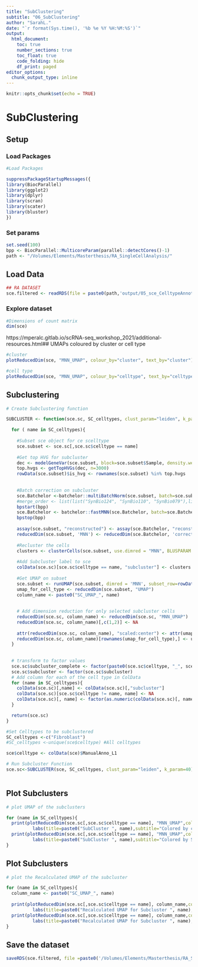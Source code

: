 ```yaml
---
title: "SubClustering"
subtitle: "06_SubClustering"
author: "SarahL."
date: "`r format(Sys.time(), '%b %e %Y %H:%M:%S')`"
output: 
  html_document:
    toc: true
    number_sections: true   
    toc_float: true
    code_folding: hide
    df_print: paged
editor_options:
  chunk_output_type: inline
---
```


```r
knitr::opts_chunk$set(echo = TRUE)
```


# SubClustering

## Setup

### Load Packages

```r
#Load Packages

suppressPackageStartupMessages({
library(BiocParallel)
library(ggplot2)
library(dplyr)
library(scran)
library(scater)
library(bluster)
})

```

### Set params

```r
set.seed(100)
bpp <- BiocParallel::MulticoreParam(parallel::detectCores()-1)
path <- "/Volumes/Elements/Masterthesis/RA_SingleCellAnalysis/"
```


## Load Data

```r
## RA DATASET
sce.filtered <- readRDS(file = paste0(path,'output/05_sce_CelltypeAnnotation.rds'))

```


### Explore dataset

```r
#Dimensions of count matrix
dim(sce)
```

https://mperalc.gitlab.io/scRNA-seq_workshop_2021/additional-resources.html## UMAPs coloured by cluster or cell type

```r
#cluster
plotReducedDim(sce, "MNN_UMAP", colour_by="cluster", text_by="cluster") +labs(title="UMAP colored by clusters",subtitle = "UMAP of all integrated datasets")

#cell type
plotReducedDim(sce, "MNN_UMAP", colour_by="celltype", text_by="celltype") +labs(title="UMAP colored by Cell type ",subtitle = "UMAP of all integrated datasets")

```

## Subclustering

```r
# Create Subclustering function

SUBCLUSTER <- function(sce.sc, SC_celltypes, clust_param="leiden", k_param=50){

  for ( name in SC_celltypes){
  
    #Subset sce object for ce scelltype
    sce.subset <- sce.sc[,sce.sc$celltype == name]
    
    #Get top HVG for subcluster
    dec <- modelGeneVar(sce.subset, block=sce.subset$Sample, density.weights=FALSE)
    top.hvgs <- getTopHVGs(dec, n=3000)
    rowData(sce.subset)$is_hvg <- rownames(sce.subset) %in% top.hvgs
  
    
    #Batch correction on subcluster
    sce.Batchelor <-batchelor::multiBatchNorm(sce.subset, batch=sce.subset$Sample, subset.row = rownames(sce.subset)[rowData(sce.subset)[["is_hvg"]]], normalize.all=TRUE, BPPARAM = bpp)
    #merge_order <- list(list("SynBio124", "SynBio110", "SynBio079"),list("SynBio121"),list("SynBio023"))
    bpstart(bpp)
    sce.Batchelor <- batchelor::fastMNN(sce.Batchelor, batch=sce.Batchelor$Sample, prop.k=0.05,  subset.row = rownames(sce.Batchelor)[rowData(sce.Batchelor)[["is_hvg"]]], correct.all=TRUE,BPPARAM = bpp)#merge.order = merge_order,
    bpstop(bpp)
    
    assay(sce.subset, "reconstructed") <- assay(sce.Batchelor, "reconstructed")
    reducedDim(sce.subset, 'MNN') <- reducedDim(sce.Batchelor, 'corrected')
    
    #Recluster the cells 
    clusters <- clusterCells(sce.subset, use.dimred = "MNN", BLUSPARAM = SNNGraphParam(k= k_param,cluster.fun= clust_param))
    
    #Add Subcluster label to sce
    colData(sce.sc)[sce.sc$celltype == name, "subcluster"] <- clusters
  
    #Get UMAP on subset
    sce.subset <- runUMAP(sce.subset, dimred = 'MNN', subset_row=rowData(sce.subset)$is_hvg, min_dist = 0.1)
    umap_for_cell_type <- reducedDim(sce.subset, "UMAP")
    column_name <- paste0("SC_UMAP_", name)
  
  
    # Add dimension reduction for only selected subcluster cells
    reducedDim(sce.sc, column_name) <- reducedDim(sce.sc, "MNN_UMAP")
    reducedDim(sce.sc, column_name)[,c(1,2)] <- NA
  
    attr(reducedDim(sce.sc, column_name), "scaled:center") <- attr(umap_for_cell_type, "scaled:center")
    reducedDim(sce.sc, column_name)[rownames(umap_for_cell_type),] <- umap_for_cell_type
  }
    
  
  # transform to factor values
  sce.sc$subcluster_complete <- factor(paste0(sce.sc$celltype, "_", sce.sc$subcluster))
  sce.sc$subcluster <- factor(sce.sc$subcluster)
  # Add column for each of the cell type in ColData
  for (name in SC_celltypes){
    colData(sce.sc)[,name] <- colData(sce.sc)[,"subcluster"]
    colData(sce.sc)[sce.sc$celltype != name, name] <- NA
    colData(sce.sc)[, name] <- factor(as.numeric(colData(sce.sc)[, name]))
  }

  return(sce.sc)
}
```

```r

#Set Celltypes to be subclustered
SC_celltypes <-c("Fibroblast")
#SC_celltypes <-unique(sce$celltype) #All celltypes

sce$celltype <- colData(sce)$ManualAnno_L1

# Run Subcluster Function
sce.sc<-SUBCLUSTER(sce, SC_celltypes, clust_param="leiden", k_param=40)
  
```

## Plot Subclusters

```r
# plot UMAP of the subclusters

for (name in SC_celltypes){
  print(plotReducedDim(sce.sc[,sce.sc$celltype == name], "MNN_UMAP",colour_by = "subcluster", text_by="subcluster") +
          labs(title=paste0("SubCluster ", name),subtitle="Colored by clustering"))
  print(plotReducedDim(sce.sc[,sce.sc$celltype == name], "MNN_UMAP",colour_by = "Sample") +
          labs(title=paste0("SubCluster ", name),subtitle="Colored by Sample"))
}

```

## Plot Subclusters

```r
# plot the Recalculated UMAP of the subcluster

for (name in SC_celltypes){
  column_name <- paste0("SC_UMAP_", name)
  
  print(plotReducedDim(sce.sc[,sce.sc$celltype == name], column_name,colour_by = "subcluster",text_by="subcluster") +
          labs(title=paste0("Recalculated UMAP for Subcluster ", name),subtitle="Colored by clustering"))
  print(plotReducedDim(sce.sc[,sce.sc$celltype == name], column_name,colour_by = "Sample") +
          labs(title=paste0("Recalculated UMAP for Subcluster ", name),subtitle="Colored by Sample"))
}

```


## Save the dataset

```r
saveRDS(sce.filtered, file =paste0('/Volumes/Elements/Masterthesis/RA_SingleCellAnalysis/output/','06_sce_SubClustering.rds'))
```
